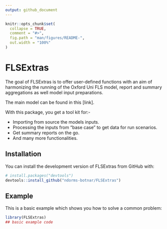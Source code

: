 ```yaml
---
output: github_document
---
```


<!-- README.md is generated from README.Rmd. Please edit that file -->

```r
knitr::opts_chunk$set(
  collapse = TRUE,
  comment = "#>",
  fig.path = "man/figures/README-",
  out.width = "100%"
)
```

# FLSExtras

<!-- badges: start -->
<!-- badges: end -->

The goal of FLSExtras is to offer user-defined functions with an aim of harmonizing the running of the Oxford Uni FLS model, report and summary aggregations as well model input preparations.

The main model can be found in this [link].

With this package, you get a tool kit for:-

- Importing from source the models inputs.
- Processing the inputs from "base case" to get data for run scenarios.
- Get summary reports on the go.
- And many more functionalities.

## Installation

You can install the development version of FLSExtras from GitHub with:

``` r
# install.packages("devtools")
devtools::install_github("ndorms-botnar/FLSExtras")
```

## Example

This is a basic example which shows you how to solve a common problem:

```r
library(FLSExtras)
## basic example code
```
